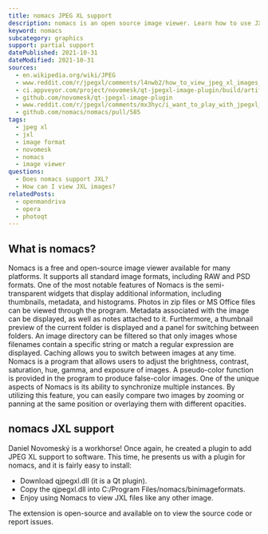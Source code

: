```yaml
---
title: nomacs JPEG XL support
description: nomacs is an open source image viewer. Learn how to use JXL images within nomacs.
keyword: nomacs
subcategory: graphics
support: partial support
datePublished: 2021-10-31
dateModified: 2021-10-31
sources:
  - en.wikipedia.org/wiki/JPEG
  - www.reddit.com/r/jpegxl/comments/l4nwb2/how_to_view_jpeg_xl_images_in_nomacs_for_windows/
  - ci.appveyor.com/project/novomesk/qt-jpegxl-image-plugin/build/artifacts
  - github.com/novomesk/qt-jpegxl-image-plugin
  - www.reddit.com/r/jpegxl/comments/mx3hyc/i_want_to_play_with_jpegxl_jxl_files_software/
  - github.com/nomacs/nomacs/pull/585
tags:
  - jpeg xl
  - jxl
  - image format
  - novomesk
  - nomacs
  - image viewer
questions:
  - Does nomacs support JXL?
  - How can I view JXL images?
relatedPosts:
  - openmandriva
  - opera
  - photoqt
---
```


## What is nomacs?

Nomacs is a free and open-source image viewer available for many platforms. It supports all standard image formats, including RAW and PSD formats. One of the most notable features of Nomacs is the semi-transparent widgets that display additional information, including thumbnails, metadata, and histograms. Photos in zip files or MS Office files can be viewed through the program. Metadata associated with the image can be displayed, as well as notes attached to it. Furthermore, a thumbnail preview of the current folder is displayed and a panel for switching between folders. An image directory can be filtered so that only images whose filenames contain a specific string or match a regular expression are displayed. Caching allows you to switch between images at any time. Nomacs is a program that allows users to adjust the brightness, contrast, saturation, hue, gamma, and exposure of images. A pseudo-color function is provided in the program to produce false-color images. One of the unique aspects of Nomacs is its ability to synchronize multiple instances. By utilizing this feature, you can easily compare two images by zooming or panning at the same position or overlaying them with different opacities.

## nomacs JXL support

Daniel Novomeský is a workhorse! Once again, he created a plugin to add JPEG XL support to software. This time, he presents us with a plugin for nomacs, and it is fairly easy to install:

- Download qjpegxl.dll (it is a Qt plugin).
- Copy the qjpegxl.dll into C:/Program Files/nomacs/binimageformats.
- Enjoy using Nomacs to view JXL files like any other image.

<Link
  href="ci.appveyor.com/project/novomesk/qt-jpegxl-image-plugin/build/artifacts"
  text="Download the plugin here."
/>

The extension is open-source and available on <Link text="Github" href="github.com/novomesk/qt-jpegxl-image-plugin/issues"/> to view the source code or report issues.
